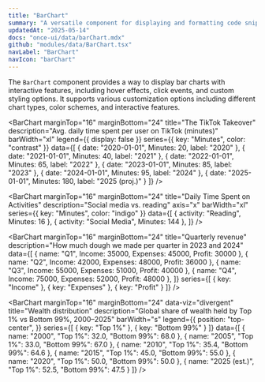 ```yaml
---
title: "BarChart"
summary: "A versatile component for displaying and formatting code snippets with syntax highlighting, copy functionality, and interactive previews."
updatedAt: "2025-05-14"
docs: "once-ui/data/barChart.mdx"
github: "modules/data/BarChart.tsx"
navLabel: "BarChart"
navIcon: "barChart"
---
```


The `BarChart` component provides a way to display bar charts with interactive features, including hover effects, click events, and custom styling options. It supports various customization options including different chart types, color schemes, and interactive features.

<BarChart
  marginTop="16"
  marginBottom="24"
  title="The TikTok Takeover"
  description="Avg. daily time spent per user on TikTok (minutes)"
  barWidth="xl"
  legend={{
    display: false
  }}
  series={{
    key: "Minutes",
    color: "contrast"
  }}
  data={[
    { date: "2020-01-01", Minutes: 20, label: "2020" },
    { date: "2021-01-01", Minutes: 40, label: "2021" },
    { date: "2022-01-01", Minutes: 65, label: "2022" },
    { date: "2023-01-01", Minutes: 85, label: "2023" },
    { date: "2024-01-01", Minutes: 95, label: "2024" },
    { date: "2025-01-01", Minutes: 180, label: "2025 (proj.)" }
  ]}
/>

<BarChart
  marginTop="16"
  marginBottom="24"
  title="Daily Time Spent on Activities"
  description="Social media vs. reading"
  axis="x"
  barWidth="xl"
  series={{
    key: "Minutes",
    color: "indigo"
  }}
  data={[
    { activity: "Reading", Minutes: 16 },
    { activity: "Social Media", Minutes: 144 },
  ]}
/>

<BarChart
  marginTop="16"
  marginBottom="24"
  title="Quarterly revenue"
  description="How much dough we made per quarter in 2023 and 2024"
    data={[
      { name: "Q1", Income: 35000, Expenses: 45000, Profit: 30000 },
      { name: "Q2", Income: 42000, Expenses: 48000, Profit: 36000 },
      { name: "Q3", Income: 55000, Expenses: 51000, Profit: 40000 },
      { name: "Q4", Income: 75000, Expenses: 52000, Profit: 48000 },
    ]}
    series={[
      { key: "Income" },
      { key: "Expenses" },
      { key: "Profit" }
    ]}
/>

<BarChart
  marginTop="16"
  marginBottom="24"
  data-viz="divergent"
  title="Wealth distribution"
  description="Global share of wealth held by Top 1% vs Bottom 99%, 2000–2025"
  barWidth="s"
  legend={{
    position: "top-center",
  }}
  series={[
    { key: "Top 1%" },
    { key: "Bottom 99%" }
  ]}
  data={[
    { name: "2000", "Top 1%": 32.0, "Bottom 99%": 68.0 },
    { name: "2005", "Top 1%": 33.0, "Bottom 99%": 67.0 },
    { name: "2010", "Top 1%": 35.4, "Bottom 99%": 64.6 },
    { name: "2015", "Top 1%": 45.0, "Bottom 99%": 55.0 },
    { name: "2020", "Top 1%": 50.0, "Bottom 99%": 50.0 },
    { name: "2025 (est.)", "Top 1%": 52.5, "Bottom 99%": 47.5 }
  ]}
/>
